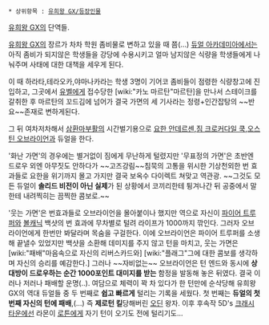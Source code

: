  * 상위항목 : [[유희왕 GX/등장인물]]

[[유희왕 GX]]의 단역들.

[[유희왕 GX]]의 장르가 차차 학원 좀비물로 변하고 있을 때 쯤(...) [[듀얼 아카데미아]]에서는 아직 좀비가 되지않은 학생들을 강당에 수용시키고 얼마 남지않은 식량을 학생들에게 나눠주며 사태에 대한 대책을 세우게 된다. 

이 때 하라타,테라오카,야마나카라는 학생 3명이 기어코 좀비들이 점령한 식량창고에 진입하고, 그곳에서 [[유벨]]에게 접수당한 [wiki:"카노 마르탄"마르탄]을 만나서 스테이크를 갈취한 후 마르탄의 꼬드김에 넘어가 결국 가면의 세 기사라는 정령+인간잡탕의 ~~반요~~존재로 변하게된다.

그 뒤 여차저차해서 [[삼환마]]부활의 시간벌기용으로 [[요한 안데르센]],[[짐 크로커다일 쿡]],[[오스틴 오브라이언]]과 듀얼을 한다.

'화난 가면'의 경우에는 별거없이 짐에게 무난하게 털렸지만 '무표정의 가면'은 초반엔 드로우 외엔 아무짓도 안하다가 ~~고즈강림~~침묵의 고통을 위시한 기상천외한 번 효과들로 요한을 위기까지 몰고 가지만 결국 보옥수 다이렉트 쳐맞고 역관광. ~~그것도 모든 듀얼이 '''솔리드 비전이 아닌 실제'''가 된 상황에서 코끼리한테 튕겨나간 뒤 공중에서 말한테 내려찍히는 끔찍한 콤보로.~~

'웃는 가면'은 번효과들로 오브라이언을 몰아붙이나 했지만 역으로 자신이 [[파이어 트루퍼]]와 [[볼캐닉]] 백샷의 번 효과에 무차별로 털려 라이프가 1000까지 깎인다. 그러자 오브라이언에게 한번만 봐달라며 목숨을 구걸한다. 이에 오브라이언은 파이어 트루퍼를 소생해 끝낼수 있었지만 백샷을 소환해 데미지를 주지 않고 턴을 마치고, 웃는 가면은 [wiki:"패배"마음속으로 자신의 리버스카드와] [wiki:"플래그"그에 대한 콤보를 생각하며 자신의 승리를 예감한다.] 그러나 ~~자비없는~~ 오브라이언은 턴 엔드와 동시에 '''상대방이 드로우하는 순간 1000포인트 대미지를 받는''' 함정을 발동해 놓은 뒤였다. 결국 이러나 저러나 패배할 운명(‥). 여담으로 체력이 꽉 차 있다가 한 턴만에 순삭당해 유희왕 GX의 역대 듀얼들 중 두 번째로 '''쉽고 빠르게''' 털리는 기록을 세웠다. 첫 번째는 '''듀얼의 첫 번째 자신의 턴에 패배''',(...) 즉 '''제로턴 킬'''당해버린 [[오딘]] 왕자. 이후 후속작 5D's [[크래시 타운]]에선 라몬이 [[로튼]]에게 자기 턴이 오기도 전에 털리기도...
